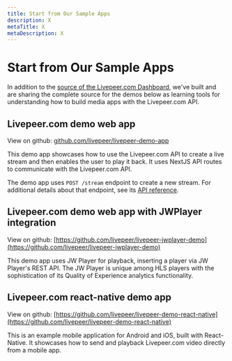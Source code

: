 ```yaml
---
title: Start from Our Sample Apps
description: X
metaTitle: X
metaDescription: X
---
```


# Start from Our Sample Apps

<!-- Describes and then links to Github source repos for a variety of apps that developers would borrow liberally and learn from. -->

<!-- This topic may be redundant with the content on the /docs/guides start page. -->

In addition to the [source of the Livepeer.com Dashboard](https://github.com/livepeer/livepeer-com/tree/master/packages/www/pages/dashboard), we've built and are sharing the complete source for the demos below as learning tools for understanding how to build media apps with the Livepeer.com API.

## Livepeer.com demo web app

View on github:
[github.com/livepeer/livepeer-demo-app](https://github.com/livepeer/livepeer-demo-app)

This demo app showcases how to use the Livepeer.com API to create a live stream
and then enables the user to play it back. It uses NextJS API routes to
communicate with the Livepeer.com API.

The demo app uses `POST /stream` endpoint to create a new stream. For additional details about that endpoint, see its [API reference](/docs/api-reference/stream/post-stream).

<!-- You will need an API Key to use this application. This
[documentation page](/docs/guides/start-live-streaming/api-key) has instructions
for acquiring a Livepeer.com API key. -->

## Livepeer.com demo web app with JWPlayer integration

View on github:
[https://github.com/livepeer/livepeer-jwplayer-demo](https://github.com/livepeer/livepeer-jwplayer-demo)

This demo app uses JW Player for playback, inserting a player via JW Player's REST API. The JW Player is unique among HLS players with the sophistication of its Quality of Experience analytics functionality.

## Livepeer.com react-native demo app

View on github:
[https://github.com/livepeer/livepeer-demo-react-native](https://github.com/livepeer/livepeer-demo-react-native)

This is an example mobile application for Android and iOS, built with
React-Native. It showcases how to send and playback Livepeer.com video
directly from a mobile app.
